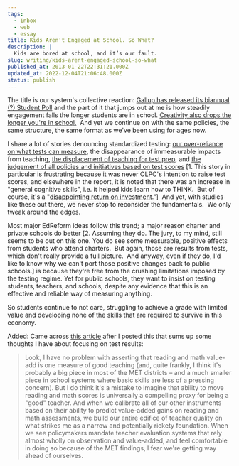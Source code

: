 ```yaml
---
tags:
  - inbox
  - web
  - essay
title: Kids Aren't Engaged at School. So What?
description: |
  Kids are bored at school, and it’s our fault.
slug: writing/kids-arent-engaged-school-so-what
published_at: 2013-01-22T22:31:21.000Z
updated_at: 2022-12-04T21:06:48.000Z
status: publish
---
```

The title is our system's collective reaction: [Gallup has released its biannual (?) Student Poll](http://www.gallupstudentpoll.com/159221/gallup-student-poll-overall-scorecard-fall-2012.aspx) and the part of it that jumps out at me is how steadily engagement falls the longer students are in school. [Creativity also drops the longer you're in school.](http://www.thedailybeast.com/newsweek/2010/07/10/the-creativity-crisis.html)  And yet we continue on with the same policies, the same structure, the same format as we've been using for ages now.

I share a lot of stories denouncing standardized testing: [our over-reliance on what tests can measure](http://www.nytimes.com/roomfordebate/2012/07/29/can-school-performance-be-measured-fairly/tests-dont-assess-what-really-matters), the disappearance of immeasurable impacts from teaching, [the displacement of teaching for test prep](http://shermandorn.com/wordpress/?p=5619), and [the judgement of all policies and initiatives based on test scores](http://readwrite.com/2012/10/23/readwriteweb-deathwatch-one-laptop-per-child-olpc) \[1. This story in particular is frustrating because it was never OLPC's intention to raise test scores, and elsewhere in the report, it is noted that there was an increase in "general cognitive skills", i.e. it helped kids learn how to THINK.  But of course, it's a "[disappointing return on investment](http://www.economist.com/node/21552202)."]  And yet, with studies like these out there, we never stop to reconsider the fundamentals.  We only tweak around the edges.

Most major EdReform ideas follow this trend; a major reason charter and private schools do better \[2. Assuming they do. The jury, to my mind, still seems to be out on this one. You do see some measurable, positive effects from students who attend charters.  But again, those are results from tests, which don't really provide a full picture.  And anyway, even if they do, I'd like to know why we can't port those positive changes back to public schools.] is because they're free from the crushing limitations imposed by the testing regime. Yet for public schools, they want to insist on testing students, teachers, and schools, despite any evidence that this is an effective and reliable way of measuring anything.

So students continue to not care, struggling to achieve a grade with limited value and developing none of the skills that are required to survive in this economy.

Added: Came across [this article](http://blogs.edweek.org/edweek/rick_hess_straight_up/2013/01/a_few_thoughts_on_met.html) after I posted this that sums up some thoughts I have about focusing on test results:

> Look, I have no problem with asserting that reading and math value-add is one measure of good teaching (and, quite frankly, I think it's probably a big piece in most of the MET districts – and a much smaller piece in school systems where basic skills are less of a pressing concern). But I do think it's a mistake to imagine that ability to move reading and math scores is universally a compelling proxy for being a "good" teacher. And when we calibrate all of our other instruments based on their ability to predict value-added gains on reading and math assessments, we build our entire edifice of teacher quality on what strikes me as a narrow and potentially rickety foundation. When we see policymakers mandate teacher evaluation systems that rely almost wholly on observation and value-added, and feel comfortable in doing so because of the MET findings, I fear we're getting way ahead of ourselves.
